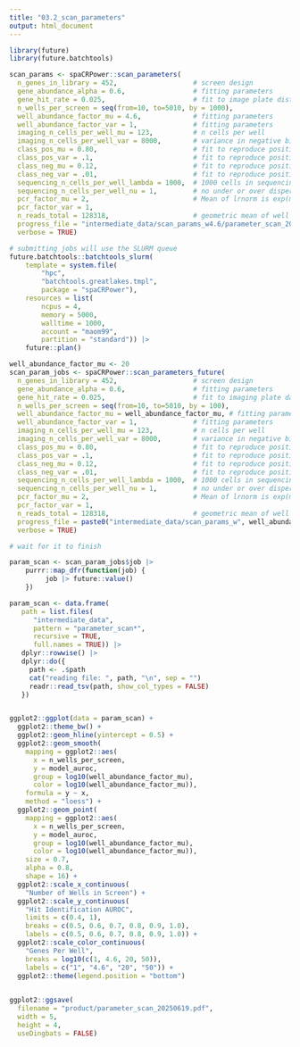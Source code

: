 ```yaml
---
title: "03.2_scan_parameters"
output: html_document
---
```

```r
library(future)
library(future.batchtools)
```



```r
scan_params <- spaCRPower::scan_parameters(
  n_genes_in_library = 452,                   # screen design 
  gene_abundance_alpha = 0.6,                 # fitting parameters
  gene_hit_rate = 0.025,                      # fit to image plate distribution
  n_wells_per_screen = seq(from=10, to=5010, by = 1000),
  well_abundance_factor_mu = 4.6,             # fitting parameters
  well_abundance_factor_var = 1,              # fitting parameters
  imaging_n_cells_per_well_mu = 123,          # n cells per well
  imaging_n_cells_per_well_var = 8000,        # variance in negative binomial sampling
  class_pos_mu = 0.80,                        # fit to reproduce positivity rates in wells
  class_pos_var = .1,                         # fit to reproduce positivity rates in wells
  class_neg_mu = 0.12,                        # fit to reproduce positivity rates in wells
  class_neg_var = .01,                        # fit to reproduce positivity rates in wells
  sequencing_n_cells_per_well_lambda = 1000,  # 1000 cells in sequencing plate for each gene in the well
  sequencing_n_cells_per_well_nu = 1,         # no under or over dispersion => Poisson
  pcr_factor_mu = 2,                          # Mean of lrnorm is exp(mu + 1/var) = ~12.1
  pcr_factor_var = 1,
  n_reads_total = 128318,                     # geometric mean of well reads
  progress_file = "intermediate_data/scan_params_w4.6/parameter_scan_20250621.tsv",
  verbose = TRUE)         
```

```r
# submitting jobs will use the SLURM queue
future.batchtools::batchtools_slurm(
    template = system.file(
        "hpc",
        "batchtools.greatlakes.tmpl",
        package = "spaCRPower"),
    resources = list(
        ncpus = 4,
        memory = 5000,
        walltime = 1000,
        account = "maom99",
        partition = "standard")) |>
    future::plan()
```



```r

well_abundance_factor_mu <- 20
scan_param_jobs <- spaCRPower::scan_parameters_future(
  n_genes_in_library = 452,                   # screen design 
  gene_abundance_alpha = 0.6,                 # fitting parameters
  gene_hit_rate = 0.025,                      # fit to imaging plate data
  n_wells_per_screen = seq(from=10, to=5010, by = 100),
  well_abundance_factor_mu = well_abundance_factor_mu, # fitting parameters
  well_abundance_factor_var = 1,              # fitting parameters
  imaging_n_cells_per_well_mu = 123,          # n cells per well
  imaging_n_cells_per_well_var = 8000,        # variance in negative binomial sampling
  class_pos_mu = 0.80,                        # fit to reproduce positivity rates in wells
  class_pos_var = .1,                         # fit to reproduce positivity rates in wells
  class_neg_mu = 0.12,                        # fit to reproduce positivity rates in wells
  class_neg_var = .01,                        # fit to reproduce positivity rates in wells
  sequencing_n_cells_per_well_lambda = 1000,  # 1000 cells in sequencing plate for each gene in the well
  sequencing_n_cells_per_well_nu = 1,         # no under or over dispersion => Poisson
  pcr_factor_mu = 2,                          # Mean of lrnorm is exp(mu + 1/var) = ~12.1
  pcr_factor_var = 1,
  n_reads_total = 128318,                     # geometric mean of well reads
  progress_file = paste0("intermediate_data/scan_params_w", well_abundance_factor_mu, "/parameter_scan_20250621.tsv"),
  verbose = TRUE)

# wait for it to finish

param_scan <- scan_param_jobs$job |>
    purrr::map_dfr(function(job) {
         job |> future::value()
    })

```

```r

param_scan <- data.frame(
   path = list.files(
      "intermediate_data",
      pattern = "parameter_scan*",
      recursive = TRUE,
      full.names = TRUE)) |>
   dplyr::rowwise() |>
   dplyr::do({
     path <- .$path
     cat("reading file: ", path, "\n", sep = "")
     readr::read_tsv(path, show_col_types = FALSE)
   })


ggplot2::ggplot(data = param_scan) +
  ggplot2::theme_bw() +
  ggplot2::geom_hline(yintercept = 0.5) +
  ggplot2::geom_smooth(
    mapping = ggplot2::aes(
      x = n_wells_per_screen,
      y = model_auroc,
      group = log10(well_abundance_factor_mu),
      color = log10(well_abundance_factor_mu)),
    formula = y ~ x,
    method = "loess") +
  ggplot2::geom_point(
    mapping = ggplot2::aes(
      x = n_wells_per_screen,
      y = model_auroc,
      group = log10(well_abundance_factor_mu),
      color = log10(well_abundance_factor_mu)),
    size = 0.7,
    alpha = 0.8,
    shape = 16) +
  ggplot2::scale_x_continuous(
    "Number of Wells in Screen") +
  ggplot2::scale_y_continuous(
    "Hit Identification AUROC",
    limits = c(0.4, 1),
    breaks = c(0.5, 0.6, 0.7, 0.8, 0.9, 1.0),
    labels = c(0.5, 0.6, 0.7, 0.8, 0.9, 1.0)) +
  ggplot2::scale_color_continuous(
    "Genes Per Well",
    breaks = log10(c(1, 4.6, 20, 50)),
    labels = c("1", "4.6", "20", "50")) +
  ggplot2::theme(legend.position = "bottom")
    

ggplot2::ggsave(
  filename = "product/parameter_scan_20250619.pdf",
  width = 5,
  height = 4,
  useDingbats = FALSE)



```

